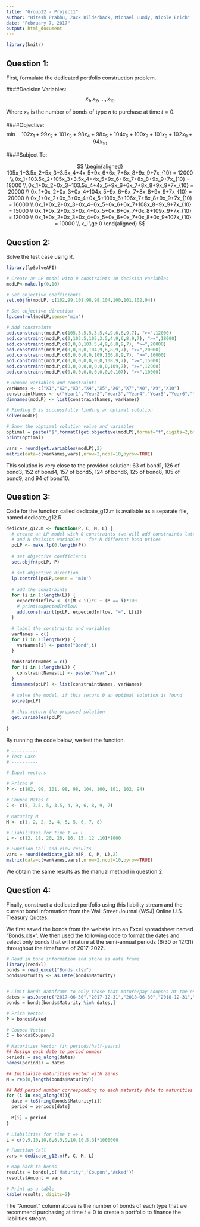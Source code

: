 ---
title: "Group12 - Project1"
author: "Hitesh Prabhu, Zack Bilderback, Michael Lundy, Nicole Erich"
date: "February 7, 2017"
output: html_document
---

```{r echo=FALSE}
library(knitr)
```

## Question 1: 
First, formulate the dedicated portfolio construction problem.

####Decision Variables:
$$x_1, x_2, \dots, x_{10}$$

Where $x_n$ is the number of bonds of type $n$ to purchase at time $t=0$.



####Objective: 
$$\textrm{min} \quad 102x_1+99x_2+101x_3+98x_4+98x_5+104x_6+100x_7+101x_8+102x_9+94x_{10}$$

####Subject To:

$$
\begin{aligned}
105x_1+3.5x_2+5x_3+3.5x_4+4x_5+9x_6+6x_7+8x_8+9x_9+7x_{10} = 12000 \\
0x_1+103.5x_2+105x_3+3.5x_4+4x_5+9x_6+6x_7+8x_8+9x_9+7x_{10} = 18000 \\
0x_1+0x_2+0x_3+103.5x_4+4x_5+9x_6+6x_7+8x_8+9x_9+7x_{10} = 20000 \\
0x_1+0x_2+0x_3+0x_4+104x_5+9x_6+6x_7+8x_8+9x_9+7x_{10} = 20000 \\
0x_1+0x_2+0x_3+0x_4+0x_5+109x_6+106x_7+8x_8+9x_9+7x_{10} = 16000 \\
0x_1+0x_2+0x_3+0x_4+0x_5+0x_6+0x_7+108x_8+9x_9+7x_{10} = 15000 \\
0x_1+0x_2+0x_3+0x_4+0x_5+0x_6+0x_7+0x_8+109x_9+7x_{10} = 12000 \\
0x_1+0x_2+0x_3+0x_4+0x_5+0x_6+0x_7+0x_8+0x_9+107x_{10} = 10000 \\
x_i \ge 0
\end{aligned}
$$

## Question 2:
Solve the test case using R.

```{r results="hide", warning=FALSE}
library(lpSolveAPI)

# Create an LP model with 0 constraints 10 decision variables
modLP<-make.lp(0,10)

# Set objective coefficients
set.objfn(modLP, c(102,99,101,98,98,104,100,101,102,94))

# Set objective direction
lp.control(modLP,sense='min')

# Add constraints
add.constraint(modLP,c(105,3.5,5,3.5,4,9,6,8,9,7), ">=",12000)
add.constraint(modLP,c(0,103.5,105,3.5,4,9,6,8,9,7), ">=",18000)
add.constraint(modLP,c(0,0,0,103.5,4,9,6,8,9,7), ">=",20000)
add.constraint(modLP,c(0,0,0,0,104,9,6,8,9,7), ">=",20000)
add.constraint(modLP,c(0,0,0,0,0,109,106,8,9,7), ">=",16000)
add.constraint(modLP,c(0,0,0,0,0,0,0,108,9,7), ">=",15000)
add.constraint(modLP,c(0,0,0,0,0,0,0,0,109,7), ">=",12000)
add.constraint(modLP,c(0,0,0,0,0,0,0,0,0,107), ">=",10000)

# Rename variables and constraints
varNames <- c("X1","X2","X3","X4","X5","X6","X7","X8","X9","X10")
constraintNames <- c("Year1","Year2","Year3","Year4","Year5","Year6","Year7","Year8")
dimnames(modLP) <- list(constraintNames, varNames)
```

```{r}
# Finding 0 is successfully finding an optimal solution
solve(modLP)

# Show the obptimal solution value and variables
optimal = paste("$",formatC(get.objective(modLP),format="f",digits=2,big.mark=","))
print(optimal)

vars = round(get.variables(modLP),2)
matrix(data=c(varNames,vars),nrow=2,ncol=10,byrow=TRUE)
```


This solution is very close to the provided solution: 63 of bond1, 126 of bond3, 152 of bond4, 157 of bond5, 124 of bond6, 125 of bond8, 105 of bond9, and 94 of bond10.

## Question 3:

Code for the function called dedicate\_g12.m is available as a separate file, named dedicate_g12.R.

```{r echo=FALSE}
dedicate_g12.m <- function(P, C, M, L) {
  # create an LP model with 0 constraints (we will add constraints later) 
  # and N decision variables - for N different bond prices
  pcLP <- make.lp(0,length(P))
  
  # set objective coefficients
  set.objfn(pcLP, P)
  
  # set objective direction
  lp.control(pcLP,sense = 'min')
  
  # add the constraints
  for (i in 1:length(L)) {
    expectedInflow <- (!(M < i))*C + (M == i)*100
    # print(expectedInflow)
    add.constraint(pcLP, expectedInflow, "=", L[i])
  }
  
  # label the constraints and variables
  varNames = c()
  for (i in 1:length(P)) {
    varNames[i] <- paste("Bond",i)
  }
  
  constraintNames = c()
  for (i in 1:length(L)) {
    constraintNames[i] <- paste("Year",i)
  }
  dimnames(pcLP) <- list(constraintNames, varNames)
  
  # solve the model, if this return 0 an optimal solution is found
  solve(pcLP)
  
  # this return the proposed solution
  get.variables(pcLP)
  
}
```

By running the code below, we test the function.


```{r}
# ----------
# Test Case
# ----------

# Input vectors

# Prices P
P <- c(102, 99, 101, 98, 98, 104, 100, 101, 102, 94)

# Coupon Rates C
C <- c(5, 3.5, 5, 3.5, 4, 9, 6, 8, 9, 7)

# Maturity M 
M <- c(1, 2, 2, 3, 4, 5, 5, 6, 7, 8)

# Liabilities for time t => L
L <- c(12, 18, 20, 20, 16, 15, 12 ,10)*1000

# Function Call and view results
vars = round(dedicate_g12.m(P, C, M, L),2)
matrix(data=c(varNames,vars),nrow=2,ncol=10,byrow=TRUE)
```


We obtain the same results as the manual method in question 2. 

## Question 4:
Finally, construct a dedicated portfolio using this liability stream and the current bond information from the Wall Street Journal (WSJ) Online U.S. Treasury Quotes.

We first saved the bonds from the website into an Excel spreadsheet named "Bonds.xlsx". We then used the following code to format the dates and select only bonds that will mature at the semi-annual periods (6/30 or 12/31) throughout the timeframe of 2017-2022.

```{r results="hide", warning=FALSE}
# Read in bond information and store as data frame
library(readxl)
bonds = read_excel("Bonds.xlsx")
bonds$Maturity <- as.Date(bonds$Maturity)


# Limit bonds dataframe to only those that mature/pay coupons at the end of June/December
dates = as.Date(c("2017-06-30","2017-12-31","2018-06-30","2018-12-31","2019-06-30","2019-12-31","2020-06-30","2020-12-31","2021-06-30","2021-12-31","2022-06-30","2022-12-31"))
bonds = bonds[bonds$Maturity %in% dates,]

# Price Vector
P = bonds$Asked

# Coupon Vector
C = bonds$Coupon/2

# Maturities Vector (in periods/half-years)
## Assign each date to period number
periods = seq_along(dates)
names(periods) = dates

## Initialize maturities vector with zeros
M = rep(0,length(bonds$Maturity))

## Add period number corresponding to each maturity date to maturities vector
for (i in seq_along(M)){
  date = toString(bonds$Maturity[i])
  period = periods[date]
  
  M[i] = period
}

# Liabilities for time t => L
L = c(9,9,10,10,6,6,9,9,10,10,5,3)*1000000
```

```{r}
# Function Call
vars = dedicate_g12.m(P, C, M, L)

# Map back to bonds
results = bonds[,c('Maturity','Coupon','Asked')]
results$Amount = vars

# Print as a table
kable(results, digits=2)
```

The "Amount" column above is the number of bonds of each type that we recommend purchasing at time $t=0$ to create a portfolio to finance the liabilities stream.
